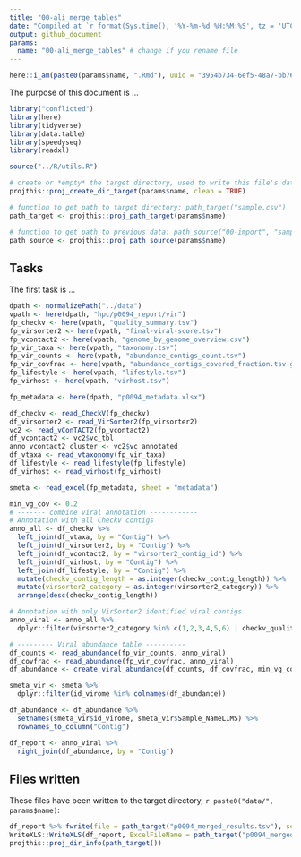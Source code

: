 ```yaml
---
title: "00-ali_merge_tables"
date: "Compiled at `r format(Sys.time(), '%Y-%m-%d %H:%M:%S', tz = 'UTC')` UTC"
output: github_document
params:
  name: "00-ali_merge_tables" # change if you rename file
---
```


```r
here::i_am(paste0(params$name, ".Rmd"), uuid = "3954b734-6ef5-48a7-bb76-bb52f71136b7")
```

The purpose of this document is ...

```r
library("conflicted")
library(here)
library(tidyverse)
library(data.table)
library(speedyseq)
library(readxl)

source("../R/utils.R")
```

```r
# create or *empty* the target directory, used to write this file's data: 
projthis::proj_create_dir_target(params$name, clean = TRUE)

# function to get path to target directory: path_target("sample.csv")
path_target <- projthis::proj_path_target(params$name)

# function to get path to previous data: path_source("00-import", "sample.csv")
path_source <- projthis::proj_path_source(params$name)
```

## Tasks

The first task is ...

```r
dpath <- normalizePath("../data")
vpath <- here(dpath, "hpc/p0094_report/vir")
fp_checkv <- here(vpath, "quality_summary.tsv")
fp_virsorter2 <- here(vpath, "final-viral-score.tsv")
fp_vcontact2 <- here(vpath, "genome_by_genome_overview.csv")
fp_vir_taxa <- here(vpath, "taxonomy.tsv")
fp_vir_counts <- here(vpath, "abundance_contigs_count.tsv")
fp_vir_covfrac <- here(vpath, "abundance_contigs_covered_fraction.tsv.gz")
fp_lifestyle <- here(vpath, "lifestyle.tsv")
fp_virhost <- here(vpath, "virhost.tsv")

fp_metadata <- here(dpath, "p0094_metadata.xlsx")
```


```r
df_checkv <- read_CheckV(fp_checkv)
df_virsorter2 <- read_VirSorter2(fp_virsorter2)
vc2 <- read_vConTACT2(fp_vcontact2)
df_vcontact2 <- vc2$vc_tbl
anno_vcontact2_cluster <- vc2$vc_annotated
df_vtaxa <- read_vtaxonomy(fp_vir_taxa)
df_lifestyle <- read_lifestyle(fp_lifestyle)
df_virhost <- read_virhost(fp_virhost)

smeta <- read_excel(fp_metadata, sheet = "metadata")
```


```r
min_vg_cov <- 0.2
# ------- combine viral annotation ------------
# Annotation with all CheckV contigs
anno_all <- df_checkv %>% 
  left_join(df_vtaxa, by = "Contig") %>%
  left_join(df_virsorter2, by = "Contig") %>% 
  left_join(df_vcontact2, by = "virsorter2_contig_id") %>% 
  left_join(df_virhost, by = "Contig") %>% 
  left_join(df_lifestyle, by = "Contig") %>% 
  mutate(checkv_contig_length = as.integer(checkv_contig_length)) %>% 
  mutate(virsorter2_category = as.integer(virsorter2_category)) %>% 
  arrange(desc(checkv_contig_length))

# Annotation with only VirSorter2 identified viral contigs
anno_viral <- anno_all %>% 
  dplyr::filter(virsorter2_category %in% c(1,2,3,4,5,6) | checkv_quality %in% c("Complete", "High-quality", "Medium-quality", "Low-quality"))

# --------- Viral abundance table ----------
df_counts <- read_abundance(fp_vir_counts, anno_viral)
df_covfrac <- read_abundance(fp_vir_covfrac, anno_viral)
df_abundance <- create_viral_abundance(df_counts, df_covfrac, min_vg_cov)

smeta_vir <- smeta %>% 
  dplyr::filter(id_virome %in% colnames(df_abundance))

df_abundance <- df_abundance %>% 
  setnames(smeta_vir$id_virome, smeta_vir$Sample_NameLIMS) %>% 
  rownames_to_column("Contig")

df_report <- anno_viral %>% 
  right_join(df_abundance, by = "Contig")
```


## Files written

These files have been written to the target directory, ```r paste0("data/", params$name)```:

```r
df_report %>% fwrite(file = path_target("p0094_merged_results.tsv"), sep = "\t")
WriteXLS::WriteXLS(df_report, ExcelFileName = path_target("p0094_merged_results.xlsx"))
projthis::proj_dir_info(path_target())
```
